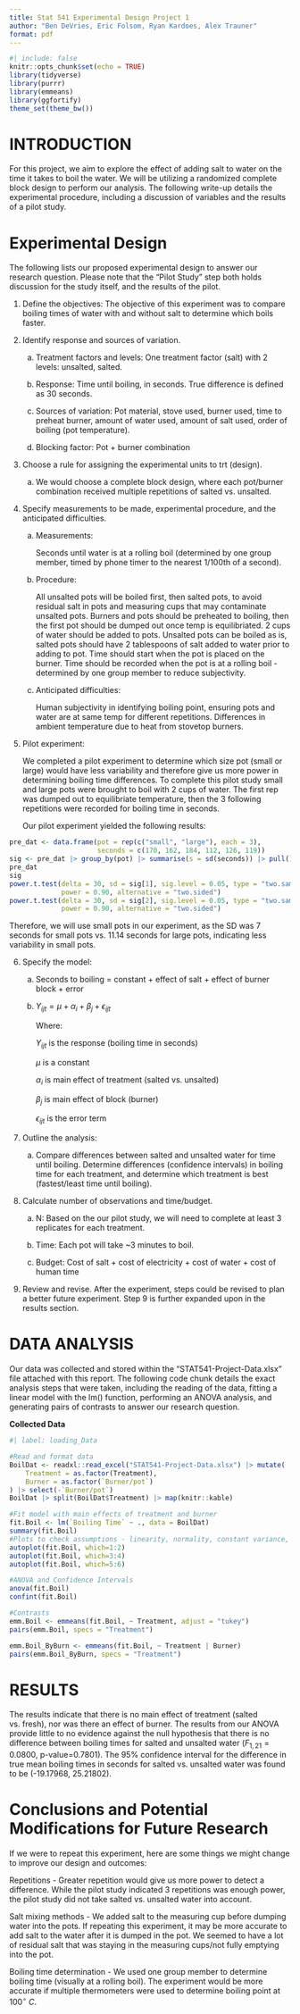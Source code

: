 ```yaml
---
title: Stat 541 Experimental Design Project 1
author: "Ben DeVries, Eric Folsom, Ryan Kardoes, Alex Trauner"
format: pdf
---
```


```r
#| include: false
knitr::opts_chunk$set(echo = TRUE)
library(tidyverse)
library(purrr)
library(emmeans)
library(ggfortify)
theme_set(theme_bw())
```


# INTRODUCTION

For this project, we aim to explore the effect of adding salt to water on the time it takes to boil the water. We will be utilizing a randomized complete block design to perform our analysis. The following write-up details the experimental procedure, including a discussion of variables and the results of a pilot study.


# Experimental Design

The following lists our proposed experimental design to answer our research question. Please note that the "Pilot Study" step both holds discussion for the study itself, and the results of the pilot.

1.	Define the objectives: The objective of this experiment was to compare boiling times of water with and without salt to determine which boils faster. 
2.	Identify response and sources of variation.  
    a.	Treatment factors and levels: One treatment factor (salt) with 2 levels: unsalted, salted. 
    b.	Response: Time until boiling, in seconds. True difference is defined as 30 seconds.

    c.	Sources of variation: Pot material, stove used, burner used, time to preheat burner, amount of water used, amount of salt used, order of boiling (pot temperature).

    d.	Blocking factor: Pot + burner combination

3.	Choose a rule for assigning the experimental units to trt (design). 

    a.	We would choose a complete block design, where each pot/burner combination received multiple repetitions of salted vs. unsalted.

4.	Specify measurements to be made, experimental procedure, and the anticipated difficulties. 

    a.	Measurements: 
    
        Seconds until water is at a rolling boil (determined by one group member, timed by phone timer to the nearest 1/100th of a second).

    b.	Procedure: 
    
        All unsalted pots will be boiled first, then salted pots, to avoid residual salt in pots and measuring cups that may contaminate unsalted pots. Burners and pots should be preheated to boiling, then the first pot should be dumped out once temp is equilibriated. 2 cups of water should be added to pots. Unsalted pots can be boiled as is, salted pots should have 2 tablespoons of salt added to water prior to adding to pot. Time should start when the pot is placed on the burner. Time should be recorded when the pot is at a rolling boil - determined by one group member to reduce subjectivity.

    c.	Anticipated difficulties:
    
        Human subjectivity in identifying boiling point, ensuring pots and water are at same temp for different repetitions. Differences in ambient temperature due to heat from stovetop burners.

5.	Pilot experiment: 

    We completed a pilot experiment to determine which size pot (small or large) would have less variability and therefore give us more power in determining boiling time differences. To complete this pilot study small and large pots were brought to boil with 2 cups of water. The first rep was dumped out to equilibriate temperature, then the 3 following repetitions were recorded for boiling time in seconds.

    Our pilot experiment yielded the following results:

```r
pre_dat <- data.frame(pot = rep(c("small", "large"), each = 3),
                      seconds = c(170, 162, 184, 112, 126, 119))
sig <- pre_dat |> group_by(pot) |> summarise(s = sd(seconds)) |> pull()
pre_dat
sig
power.t.test(delta = 30, sd = sig[1], sig.level = 0.05, type = "two.sample",
             power = 0.90, alternative = "two.sided")
power.t.test(delta = 30, sd = sig[2], sig.level = 0.05, type = "two.sample",
             power = 0.90, alternative = "two.sided")
```

Therefore, we will use small pots in our experiment, as the SD was 7 seconds for small pots vs. 11.14 seconds for large pots, indicating less variability in small pots.

6.	Specify the model: 

    a.	Seconds to boiling = constant + effect of salt + effect of burner block + error 

    b.	$Y_{ijt} = \mu + \alpha_i + \beta_j + \epsilon_{ijt}$

        Where:

          $Y_{ijt}$ is the response (boiling time in seconds)

          $\mu$ is a constant

          $\alpha_i$ is main effect of treatment (salted vs. unsalted)

          $\beta_j$ is main effect of block (burner)

          $\epsilon_{ijt}$ is the error term

7.	Outline the analysis:

    a.	Compare differences between salted and unsalted water for time until boiling. Determine differences (confidence intervals) in boiling time for each treatment, and determine which treatment is best (fastest/least time until boiling).

8.	Calculate number of observations and time/budget. 

    a.	N: Based on the our pilot study, we will need to complete at least 3 replicates for each treatment. 

    b.	Time: Each pot will take ~3 minutes to boil.

    c.	Budget: Cost of salt + cost of electricity + cost of water + cost of human time 
9.	Review and revise. After the experiment, steps could be revised to plan a better future experiment. Step 9 is further expanded upon in the results section.

# DATA ANALYSIS

Our data was collected and stored within the "STAT541-Project-Data.xlsx" file attached with this report. The following code chunk details the exact analysis steps that were taken, including the reading of the data, fitting a linear model with the lm() function, performing an ANOVA analysis, and generating pairs of contrasts to answer our research question.

**Collected Data**

```r
#| label: loading_Data

#Read and format data
BoilDat <- readxl::read_excel("STAT541-Project-Data.xlsx") |> mutate(
    Treatment = as.factor(Treatment),
    Burner = as.factor(`Burner/pot`)
) |> select(-`Burner/pot`)
BoilDat |> split(BoilDat$Treatment) |> map(knitr::kable)

#Fit model with main effects of treatment and burner
fit.Boil <- lm(`Boiling Time` ~ ., data = BoilDat)
summary(fit.Boil)
#Plots to check assumptions - linearity, normality, constant variance, influential observations
autoplot(fit.Boil, which=1:2)
autoplot(fit.Boil, which=3:4)
autoplot(fit.Boil, which=5:6)

#ANOVA and Confidence Intervals
anova(fit.Boil)
confint(fit.Boil)

#Contrasts
emm.Boil <- emmeans(fit.Boil, ~ Treatment, adjust = "tukey")
pairs(emm.Boil, specs = "Treatment")

emm.Boil_ByBurn <- emmeans(fit.Boil, ~ Treatment | Burner)
pairs(emm.Boil_ByBurn, specs = "Treatment")
```

# RESULTS

The results indicate that there is no main effect of treatment (salted vs. fresh), nor was there an effect of burner. The results from our ANOVA provide little to no evidence against the null hypothesis that there is no difference between boiling times for salted and unsalted water ($F_{1,21}=0.0800$, p-value=0.7801). The 95% confidence interval for the difference in true mean boiling times in seconds for salted vs.
unsalted water was found to be (-19.17968, 25.21802).

# Conclusions and Potential Modifications for Future Research

If we were to repeat this experiment, here are some things we might change to improve our design and outcomes:

Repetitions - Greater repetition would give us more power to detect a difference. While the pilot study indicated 3 repetitions was enough power, the pilot study did not take salted vs. unsalted water into account.

Salt mixing methods - We added salt to the measuring cup before dumping water into the pots. If repeating this experiment, it may be more accurate to add salt to the water after it is dumped in the pot. We seemed to have a lot of residual salt that was staying in the measuring cups/not fully emptying into the pot.

Boiling time determination - We used one group member to determine boiling time (visually at a rolling boil). The experiment would be more accurate if multiple thermometers were used to determine boiling point at $100^{\circ}\ C$. 
